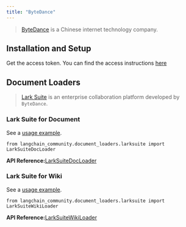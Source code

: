 ```yaml
---
title: "ByteDance"
---
```


> [ByteDance](https://bytedance.com/) is a Chinese internet technology company.

## Installation and Setup

Get the access token. You can find the access instructions [here](https://open.larksuite.com/document)

## Document Loaders

> [Lark Suite](https://www.larksuite.com/) is an enterprise collaboration platform developed by `ByteDance`.

### Lark Suite for Document

See a [usage example](/src/oss/integrations/document_loaders/larksuite/#load-from-document).

```
from langchain_community.document_loaders.larksuite import LarkSuiteDocLoader
```

**API Reference:**[LarkSuiteDocLoader](https://python.langchain.com/api_reference/community/document_loaders/langchain_community.document_loaders.larksuite.LarkSuiteDocLoader.html)

### Lark Suite for Wiki

See a [usage example](/src/oss/integrations/document_loaders/larksuite/#load-from-wiki).

```
from langchain_community.document_loaders.larksuite import LarkSuiteWikiLoader
```

**API Reference:**[LarkSuiteWikiLoader](https://python.langchain.com/api_reference/community/document_loaders/langchain_community.document_loaders.larksuite.LarkSuiteWikiLoader.html)
